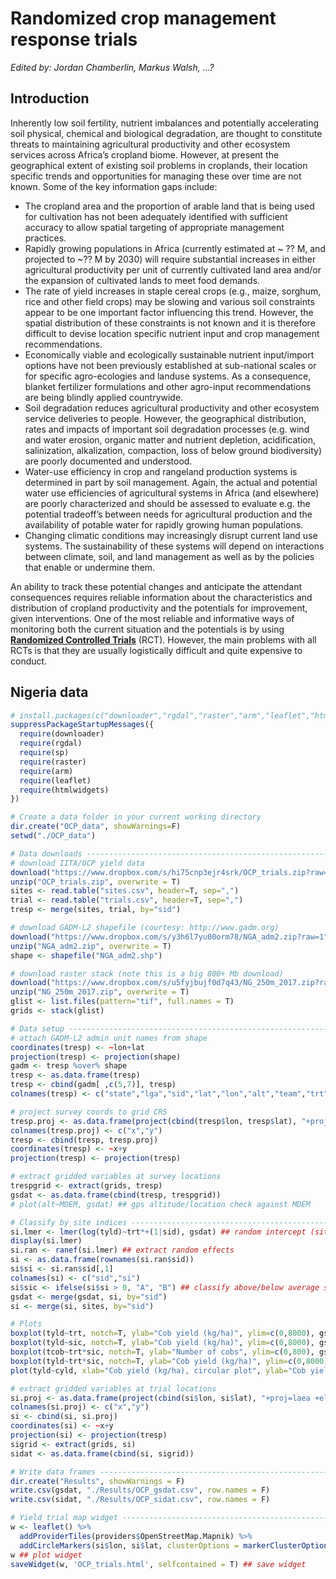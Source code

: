 # Randomized crop management response trials {#mrt}

*Edited by: Jordan Chamberlin, Markus Walsh, ...?*

## Introduction {#mrt-intro}

Inherently low soil fertility, nutrient imbalances and potentially accelerating soil physical, chemical and biological degradation, are thought to constitute threats to maintaining agricultural productivity and other ecosystem services across Africa's cropland biome. However, at present the geographical extent of existing soil problems in croplands, their location specific trends and opportunities for managing these over time are not known. Some of the key information gaps include:

* The cropland area and the proportion of arable land that is being used for cultivation has not been adequately identified with sufficient accuracy to allow spatial targeting of appropriate management practices. 
* Rapidly growing populations in Africa (currently estimated at ~ ?? M, and projected to ~?? M by 2030) will require substantial increases in either agricultural productivity per unit of currently cultivated land area and/or the expansion of cultivated lands to meet food demands.
* The rate of yield increases in staple cereal crops (e.g., maize, sorghum, rice and other field crops) may be slowing and various soil constraints appear to be one important factor influencing this trend. However, the spatial distribution of these constraints is not known and it is therefore difficult to devise location specific nutrient input and crop management recommendations. 
* Economically viable and ecologically sustainable nutrient input/import options have not been previously established at sub-national scales or for specific agro-ecologies and landuse systems. As a consequence, blanket fertilizer formulations and other agro-input recommendations are being blindly applied countrywide.
* Soil degradation reduces agricultural productivity and other ecosystem service deliveries to people. However, the geographical distribution, rates and impacts of important soil degradation processes (e.g. wind and water erosion, organic matter and nutrient depletion, acidification, salinization, alkalization, compaction, loss of below ground biodiversity) are poorly documented and understood. 
* Water-use efficiency in crop and rangeland production systems is determined in part by soil management. Again, the actual and potential water use efficiencies of agricultural systems in Africa (and elsewhere) are poorly characterized and should be assessed to evaluate e.g. the potential tradeoff’s between needs for agricultural production and the availability of potable water for rapidly growing human populations.
* Changing climatic conditions may increasingly disrupt current land use systems. The sustainability of these systems will depend on interactions between climate, soil, and land management as well as by the policies that enable or undermine them. 

An ability to track these potential changes and anticipate the attendant consequences requires reliable information about the characteristics and distribution of cropland productivity and the potentials for improvement, given interventions. One of the most reliable and informative ways of monitoring both the current situation and the potentials is by using [**Randomized Controlled Trials**](https://en.wikipedia.org/wiki/Randomized_controlled_trial) (RCT). However, the main problems with all RCTs is that they are usually logistically difficult and quite expensive to conduct.


## Nigeria data {#NG-data}

```r
# install.packages(c("downloader","rgdal","raster","arm","leaflet","htmlwidgets")), dependencies=TRUE)
suppressPackageStartupMessages({
  require(downloader)
  require(rgdal)
  require(sp)
  require(raster)
  require(arm)
  require(leaflet)
  require(htmlwidgets)
})

# Create a data folder in your current working directory
dir.create("OCP_data", showWarnings=F)
setwd("./OCP_data")

# Data downloads -----------------------------------------------------------
# download IITA/OCP yield data
download("https://www.dropbox.com/s/hi75cnp3ejr4srk/OCP_trials.zip?raw=1", "OCP_trials.zip", mode = "wb")
unzip("OCP_trials.zip", overwrite = T)
sites <- read.table("sites.csv", header=T, sep=",")
trial <- read.table("trials.csv", header=T, sep=",")
tresp <- merge(sites, trial, by="sid")

# download GADM-L2 shapefile (courtesy: http://www.gadm.org)
download("https://www.dropbox.com/s/y3h6l7yu00orm78/NGA_adm2.zip?raw=1", "NGA_adm2.zip", mode = "wb")
unzip("NGA_adm2.zip", overwrite = T)
shape <- shapefile("NGA_adm2.shp")

# download raster stack (note this is a big 800+ Mb download)
download("https://www.dropbox.com/s/u5fyjbujf0d7q43/NG_250m_2017.zip?raw=1", "NG_250m_2017.zip", mode = "wb")
unzip("NG_250m_2017.zip", overwrite = T)
glist <- list.files(pattern="tif", full.names = T)
grids <- stack(glist)

# Data setup --------------------------------------------------------------
# attach GADM-L2 admin unit names from shape
coordinates(tresp) <- ~lon+lat
projection(tresp) <- projection(shape)
gadm <- tresp %over% shape
tresp <- as.data.frame(tresp)
tresp <- cbind(gadm[ ,c(5,7)], tresp)
colnames(tresp) <- c("state","lga","sid","lat","lon","alt","team","trt","ccob","tcob","twgt","cyld","tyld","ayld")

# project survey coords to grid CRS
tresp.proj <- as.data.frame(project(cbind(tresp$lon, tresp$lat), "+proj=laea +ellps=WGS84 +lon_0=20 +lat_0=5 +units=m +no_defs"))
colnames(tresp.proj) <- c("x","y")
tresp <- cbind(tresp, tresp.proj)
coordinates(tresp) <- ~x+y
projection(tresp) <- projection(tresp)

# extract gridded variables at survey locations
trespgrid <- extract(grids, tresp)
gsdat <- as.data.frame(cbind(tresp, trespgrid)) 
# plot(alt~MDEM, gsdat) ## gps altitude/location check against MDEM 

# Classify by site indices ------------------------------------------------
si.lmer <- lmer(log(tyld)~trt*+(1|sid), gsdat) ## random intercept (site-level) model
display(si.lmer)
si.ran <- ranef(si.lmer) ## extract random effects
si <- as.data.frame(rownames(si.ran$sid))
si$si <- si.ran$sid[,1]
colnames(si) <- c("sid","si")
si$sic <- ifelse(si$si > 0, "A", "B") ## classify above/below average site indices (sic = A/B)
gsdat <- merge(gsdat, si, by="sid")
si <- merge(si, sites, by="sid")

# Plots
boxplot(tyld~trt, notch=T, ylab="Cob yield (kg/ha)", ylim=c(0,8000), gsdat) ## treatment differences
boxplot(tyld~sic, notch=T, ylab="Cob yield (kg/ha)", ylim=c(0,8000), gsdat) ## yield differences between site index classes
boxplot(tcob~trt*sic, notch=T, ylab="Number of cobs", ylim=c(0,800), gsdat) ## treatment differences
boxplot(tyld~trt*sic, notch=T, ylab="Cob yield (kg/ha)", ylim=c(0,8000), gsdat) ## treatment differences
plot(tyld~cyld, xlab="Cob yield (kg/ha), circular plot", ylab="Cob yield (kg/ha), total plot", gsdat)

# extract gridded variables at trial locations
si.proj <- as.data.frame(project(cbind(si$lon, si$lat), "+proj=laea +ellps=WGS84 +lon_0=20 +lat_0=5 +units=m +no_defs"))
colnames(si.proj) <- c("x","y")
si <- cbind(si, si.proj)
coordinates(si) <- ~x+y
projection(si) <- projection(tresp)
sigrid <- extract(grids, si)
sidat <- as.data.frame(cbind(si, sigrid)) 

# Write data frames -------------------------------------------------------
dir.create("Results", showWarnings = F)
write.csv(gsdat, "./Results/OCP_gsdat.csv", row.names = F)
write.csv(sidat, "./Results/OCP_sidat.csv", row.names = F)

# Yield trial map widget --------------------------------------------------
w <- leaflet() %>% 
  addProviderTiles(providers$OpenStreetMap.Mapnik) %>%
  addCircleMarkers(si$lon, si$lat, clusterOptions = markerClusterOptions())
w ## plot widget 
saveWidget(w, 'OCP_trials.html', selfcontained = T) ## save widget
```
